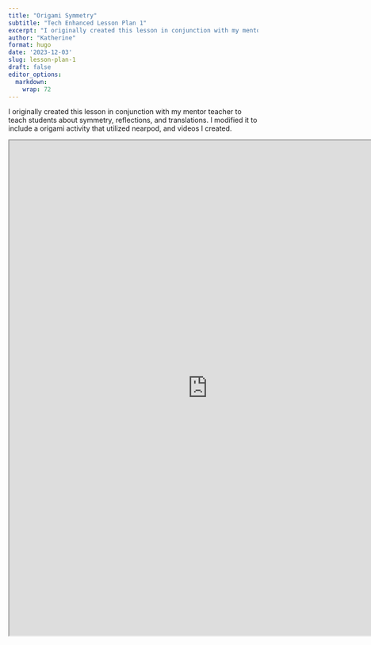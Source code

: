 ```yaml
---
title: "Origami Symmetry"
subtitle: "Tech Enhanced Lesson Plan 1"
excerpt: "I originally created this lesson in conjunction with my mentor teacher to teach students about symmetry, reflections, and translations. I modified it to include a origami activity that utilized nearpod, and videos I created."
author: "Katherine"
format: hugo
date: '2023-12-03'
slug: lesson-plan-1
draft: false
editor_options: 
  markdown: 
    wrap: 72
---
```


I originally created this lesson in conjunction with my mentor teacher to teach students about symmetry, reflections, and translations. I modified it to include a origami activity that utilized nearpod, and videos I created. 

<iframe width ="800" height = "1000" src="https://docs.google.com/document/d/e/2PACX-1vTnG54KaP9S_9d3ecnTd3O5oLvhtJkUJuetwKrSW4XGTEXyhI_z1L8Uiyw1LFz4HdnLLZ3w9dI6PhfZ/pub?embedded=true"></iframe>